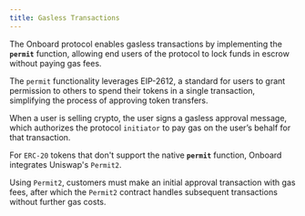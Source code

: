 ```yaml
---
title: Gasless Transactions
---
```


The Onboard protocol enables gasless transactions by implementing the **`permit`** function, allowing end users of the protocol to lock funds in escrow without paying gas fees.

The `permit` functionality leverages EIP-2612, a standard for users to grant permission to others to spend their tokens in a single transaction, simplifying the process of approving token transfers. 

When a user is selling crypto, the user signs a gasless approval message, which authorizes the protocol `initiator` to pay gas on the user’s behalf for that transaction.

For `ERC-20` tokens that don't support the native **`permit`** function, Onboard integrates Uniswap's `Permit2`.

Using `Permit2`, customers must make an initial approval transaction with gas fees, after which the `Permit2` contract handles subsequent transactions without further gas costs.